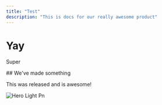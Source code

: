 ```yaml
---
title: "Test"
description: "This is docs for our really awesome product"
---
```


# Yay

Super

<Update label="CDN" description="16. May 2025">
  ## We've made something

  This was released and is awesome\!

  ![Hero Light Pn](/images/hero-light.png)
</Update>